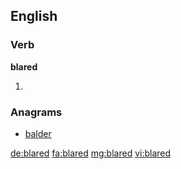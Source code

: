 ==English==

===Verb===
'''blared'''

# {{en-past of|blare}}

===Anagrams===
* [[balder#English|balder]]

[[de:blared]]
[[fa:blared]]
[[mg:blared]]
[[vi:blared]]